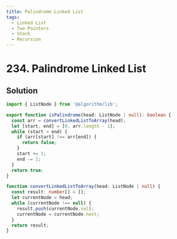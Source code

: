 ```yaml
---
title: Palindrome Linked List
tags:
  - Linked List
  - Two Pointers
  - Stack
  - Recursion
---
```


# 234. Palindrome Linked List

<Badges>
  <LevelBadge level="easy" />
  <TopicBadge name="Linked List" slug="linked-list" />
  <TopicBadge name="Two Pointers" slug="two-pointers" />
  <TopicBadge name="Stack" slug="stack" />
  <TopicBadge name="Recursion" slug="recursion" />
</Badges>

## Solution

```typescript filename="solution.ts" copy
import { ListNode } from '@algorithm/lib';

export function isPalindrome(head: ListNode | null): boolean {
  const arr = convertLinkedListToArray(head);
  let [start, end] = [0, arr.length - 1];
  while (start < end) {
    if (arr[start] !== arr[end]) {
      return false;
    }
    start += 1;
    end -= 1;
  }
  return true;
}

function convertLinkedListToArray(head: ListNode | null) {
  const result: number[] = [];
  let currentNode = head;
  while (currentNode !== null) {
    result.push(currentNode.val);
    currentNode = currentNode.next;
  }
  return result;
}
```

<ProblemLink
  codingSite="leetcode"
  href="https://leetcode.com/problems/palindrome-linked-list/"
  title="Palindrome Linked List"
/>
